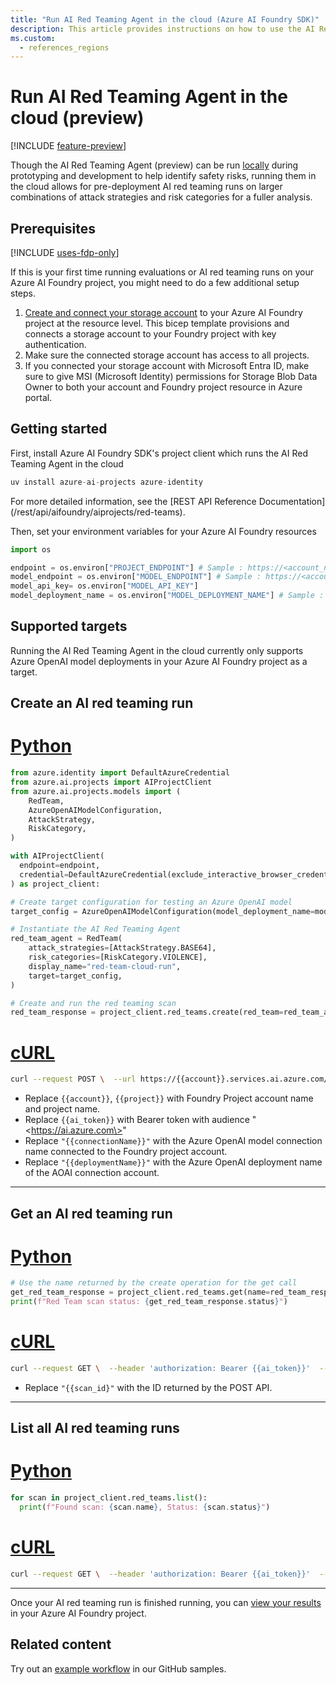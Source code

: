 ```yaml
---
title: "Run AI Red Teaming Agent in the cloud (Azure AI Foundry SDK)"
description: This article provides instructions on how to use the AI Red Teaming Agent to run an automated scan in the cloud of a Generative AI application with the Azure AI Foundry SDK.
ms.custom:
  - references_regions
---
```


# Run AI Red Teaming Agent in the cloud (preview)

[!INCLUDE [feature-preview](../../includes/feature-preview)]

Though the AI Red Teaming Agent (preview) can be run [locally](run-scans-ai-red-teaming-agent) during prototyping and development to help identify safety risks, running them in the cloud allows for pre-deployment AI red teaming runs on larger combinations of attack strategies and risk categories for a fuller analysis.

## Prerequisites

[!INCLUDE [uses-fdp-only](../../includes/uses-fdp-only)]

If this is your first time running evaluations or AI red teaming runs on your Azure AI Foundry project, you might need to do a few additional setup steps.

1. [Create and connect your storage account](https://github.com/azure-ai-foundry/foundry-samples/blob/main/samples/microsoft/infrastructure-setup/01-connections/connection-storage-account.bicep) to your Azure AI Foundry project at the resource level. This bicep template provisions and connects a storage account to your Foundry project with key authentication.
2. Make sure the connected storage account has access to all projects.
3. If you connected your storage account with Microsoft Entra ID, make sure to give MSI (Microsoft Identity) permissions for Storage Blob Data Owner to both your account and Foundry project resource in Azure portal.

## Getting started

First, install Azure AI Foundry SDK's project client which runs the AI Red Teaming Agent in the cloud

```python
uv install azure-ai-projects azure-identity
```

<Note>
For more detailed information, see the [REST API Reference Documentation](/rest/api/aifoundry/aiprojects/red-teams).
</Note>

Then, set your environment variables for your Azure AI Foundry resources

```python
import os

endpoint = os.environ["PROJECT_ENDPOINT"] # Sample : https://<account_name>.services.ai.azure.com/api/projects/<project_name>
model_endpoint = os.environ["MODEL_ENDPOINT"] # Sample : https://<account_name>.services.ai.azure.com
model_api_key= os.environ["MODEL_API_KEY"]
model_deployment_name = os.environ["MODEL_DEPLOYMENT_NAME"] # Sample : gpt-4o-mini
```

## Supported targets

Running the AI Red Teaming Agent in the cloud currently only supports Azure OpenAI model deployments in your Azure AI Foundry project as a target.

## Create an AI red teaming run

# [Python](#tab/python)

```python
from azure.identity import DefaultAzureCredential
from azure.ai.projects import AIProjectClient
from azure.ai.projects.models import (
    RedTeam,
    AzureOpenAIModelConfiguration,
    AttackStrategy,
    RiskCategory,
)

with AIProjectClient(
  endpoint=endpoint,
  credential=DefaultAzureCredential(exclude_interactive_browser_credential=False),
) as project_client:

# Create target configuration for testing an Azure OpenAI model
target_config = AzureOpenAIModelConfiguration(model_deployment_name=model_deployment_name)

# Instantiate the AI Red Teaming Agent
red_team_agent = RedTeam(
    attack_strategies=[AttackStrategy.BASE64],
    risk_categories=[RiskCategory.VIOLENCE],
    display_name="red-team-cloud-run", 
    target=target_config,
)

# Create and run the red teaming scan
red_team_response = project_client.red_teams.create(red_team=red_team_agent, headers={"model-endpoint": model_endpoint, "api-key": model_api_key,})
```

# [cURL](#tab/curl)

```bash
curl --request POST \  --url https://{{account}}.services.ai.azure.com/api/projects/{{project}}/redteams/runs:run \  --header 'content-type: application/json' \  --header 'authorization: Bearer {{ai_token}}'  --data '{  "scanName": "sample_scan_magic_1",  "riskCategories": [    "Violence"  ],  "attackStrategy": [    "Flip"  ],  "numTurns": 1,  "target": {    "type": "AzureOpenAIModel",    "modelDeploymentName": "{{connectionName}}/{{deploymentName}}"  }}'
```

- Replace `{{account}}`, `{{project}}` with Foundry Project account name and project name.
- Replace `{{ai_token}}` with Bearer token with audience "\<https://ai.azure.com\>"
- Replace `"{{connectionName}}"` with the Azure OpenAI model connection name connected to the Foundry project account.
- Replace `"{{deploymentName}}"` with the Azure OpenAI deployment name of the AOAI connection account.

---

## Get an AI red teaming run

# [Python](#tab/python)

```python
# Use the name returned by the create operation for the get call
get_red_team_response = project_client.red_teams.get(name=red_team_response.name)
print(f"Red Team scan status: {get_red_team_response.status}")
```

# [cURL](#tab/curl)

```bash
curl --request GET \  --header 'authorization: Bearer {{ai_token}}'  --url https://{{account}}.services.ai.azure.com/api/projects/{{project}}/redteams/runs/{{scan_id}}
```

- Replace `"{{scan_id}"` with the ID returned by the POST API.

---

## List all AI red teaming runs

# [Python](#tab/python)

```python
for scan in project_client.red_teams.list():
  print(f"Found scan: {scan.name}, Status: {scan.status}")
```

# [cURL](#tab/curl)

```bash
curl --request GET \  --header 'authorization: Bearer {{ai_token}}'  --url https://{{account}}.services.ai.azure.com/api/projects/{{project}}/redteams/runs
```

---

Once your AI red teaming run is finished running, you can [view your results](../view-ai-red-teaming-results) in your Azure AI Foundry project.

## Related content

Try out an [example workflow](https://aka.ms/airedteamingagent-sample) in our GitHub samples.
